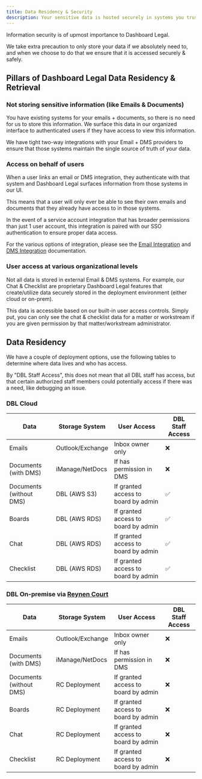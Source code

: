```yaml
---
title: Data Residency & Security
description: Your sensitive data is hosted securely in systems you trust
---
```


Information security is of upmost importance to Dashboard Legal.

We take extra precaution to only store your data if we absolutely need to, and when we choose to do that we ensure that it is accessed securely & safely. 


## Pillars of Dashboard Legal Data Residency & Retrieval

### Not storing sensitive information (like Emails & Documents)
You have existing systems for your emails + documents, so there is no need for us to store this information. We surface this data in our organized interface to authenticated users if they have access to view this information.

We have tight two-way integrations with your Email + DMS providers to ensure that those systems maintain the single source of truth of your data.


### Access on behalf of users
When a user links an email or DMS integration, they authenticate with that system and Dashboard Legal surfaces information from those systems in our UI.

This means that a user will only ever be able to see their own emails and documents that they already have access to in those systems.

In the event of a service account integration that has broader permissions than just 1 user account, this integration is paired with our SSO authentication to ensure proper data access.

For the various options of integration, please see the [Email Integration](../email/configuring-integrations) and [DMS Integration](../documents/imanage) documentation.

### User access at various organizational levels
Not all data is stored in external Email & DMS systems. For example, our Chat & Checklist are proprietary Dashboard Legal features that create/utilize data securely stored in the deployment environment (either cloud or on-prem).

This data is accessible based on our built-in user access controls. Simply put, you can only see the chat & checklist data for a matter or workstream if you are given permission by that matter/workstream administrator.


## Data Residency
We have a couple of deployment options, use the following tables to determine where data lives and who has access.

By "DBL Staff Access", this does not mean that all DBL staff has access, but that certain authorized staff members could potentially access if there was a need, like debugging an issue.

### DBL Cloud
| Data | Storage System | User Access | DBL Staff Access |
| ----------    | - | -------- | ----------- |
| Emails | Outlook/Exchange| Inbox owner only | ❌ |
| Documents (with DMS) | iManage/NetDocs | If has permission in DMS | ❌ |
| Documents (without DMS) | DBL (AWS S3) | If granted access to board by admin | ✅ |
| Boards | DBL (AWS RDS) | If granted access to board by admin | ✅ |
| Chat | DBL (AWS RDS) | If granted access to board by admin | ✅ |
| Checklist | DBL (AWS RDS) | If granted access to board by admin | ✅ |

### DBL On-premise via [Reynen Court](./on-premise-deployments)
| Data | Storage System | User Access | DBL Staff Access |
| ----------    | - | -------- | ----------- |
| Emails | Outlook/Exchange| Inbox owner only | ❌ |
| Documents (with DMS) | iManage/NetDocs | If has permission in DMS | ❌ |
| Documents (without DMS) | RC Deployment | If granted access to board by admin | ❌ |
| Boards | RC Deployment | If granted access to board by admin | ❌ |
| Chat | RC Deployment | If granted access to board by admin | ❌ |
| Checklist | RC Deployment | If granted access to board by admin | ❌ |
